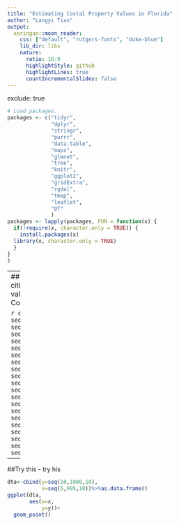 ```yaml
---
title: "Estimating Costal Property Values in Florida"
author: "Langyi Tian"
output: 
  xaringan::moon_reader:
    css: ["default", "rutgers-fonts", "duke-blue"]
    lib_dir: libs
    nature:
      ratio: 16:9
      highlightStyle: github
      highlightLines: true
      countIncrementalSlides: false
---
```

exclude: true

```r
# Load packages.
packages <- c("tidyr", 
              "dplyr",
              "stringr",
              "purrr", 
              "data.table", 
              "maps",
              "glmnet",
              "tree",
              "knitr",
              "ggplot2",
              "gridExtra",
              "rgdal",
              "tmap",
              "leaflet",
              "DT"
              )
packages <- lapply(packages, FUN = function(x) {
  if(!require(x, character.only = TRUE)) {
    install.packages(x)
  library(x, character.only = TRUE)
  }
}
)
```

---
## 9. Iteration through cities/counties and view corss-validated model performance
 - Counties

```r
cbind(seq(10,1000,10),
      seq(10,1000,10),
      seq(10,1000,10),
      seq(10,1000,10),
      seq(10,1000,10),
      seq(10,1000,10),
      seq(10,1000,10),
      seq(10,1000,10),
      seq(10,1000,10),
      seq(10,1000,10),
      seq(10,1000,10),
      seq(10,1000,10),
      seq(10,1000,10),
      seq(10,1000,10),
      seq(10,1000,10),
      seq(10,1000,10),
      seq(10,1000,10),
      seq(10,1000,10),
      seq(10,1000,10),
      seq(10,1000,10),
      seq(10,1000,10))%>%datatable()
```

---
##Try this
 - try his
```r
dta<-cbind(y=seq(10,1000,10),
           x=seq(5,995,10))%>%as.data.frame()
ggplot(dta,
       aes(x=x,
           y=y))+
  geom_point()
```

